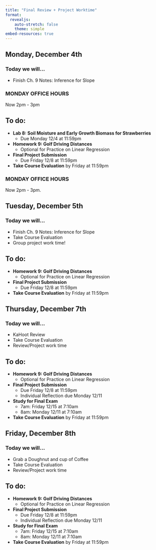 ```yaml
---
title: "Final Review + Project Worktime"
format: 
  revealjs:
    auto-stretch: false
    theme: simple
embed-resources: true
---
```


## Monday, December 4th
### Today we will...

+ Finish Ch. 9 Notes: Inference for Slope
  
::: callout-warning
### MONDAY OFFICE HOURS 
Now 2pm - 3pm
:::

## To do:
  
+ **Lab 8: Soil Moisture and Early Growth Biomass for Strawberries**
  + Due Monday 12/4 at 11:59pm
  
+ **Homework 9: Golf Driving Distances**
  + Optional for Practice on Linear Regression
  
+ **Final Project Submission**
  + Due Friday 12/8 at 11:59pm
  
+ **Take Course Evaluation** by Friday at 11:59pm
 
::: callout-warning
### MONDAY OFFICE HOURS
Now 2pm - 3pm.
:::

## Tuesday, December 5th
### Today we will...

+ Finish Ch. 9 Notes: Inference for Slope
+ Take Course Evaluation
+ Group project work time!

## To do:

+ **Homework 9: Golf Driving Distances**
  + Optional for Practice on Linear Regression
  
+ **Final Project Submission**
  + Due Friday 12/8 at 11:59pm

+ **Take Course Evaluation** by Friday at 11:59pm

## Thursday, December 7th
### Today we will...

+ KaHoot Review
+ Take Course Evaluation
+ Review/Project work time

## To do:

+ **Homework 9: Golf Driving Distances**
  + Optional for Practice on Linear Regression
  
+ **Final Project Submission**
  + Due Friday 12/8 at 11:59pm
  + Individual Reflection due Monday 12/11
  
+ **Study for Final Exam**
  + 7am: Friday 12/15 at 7:10am
  + 8am: Monday 12/11 at 7:10am

+ **Take Course Evaluation** by Friday at 11:59pm

## Friday, December 8th
### Today we will...

+ Grab a Doughnut and cup of Coffee
+ Take Course Evaluation
+ Review/Project work time
  
## To do:
  
+ **Homework 9: Golf Driving Distances**
  + Optional for Practice on Linear Regression
  
+ **Final Project Submission**
  + Due Friday 12/8 at 11:59pm
  + Individual Reflection due Monday 12/11
  
+ **Study for Final Exam**
  + 7am: Friday 12/15 at 7:10am
  + 8am: Monday 12/11 at 7:10am

+ **Take Course Evaluation** by Friday at 11:59pm